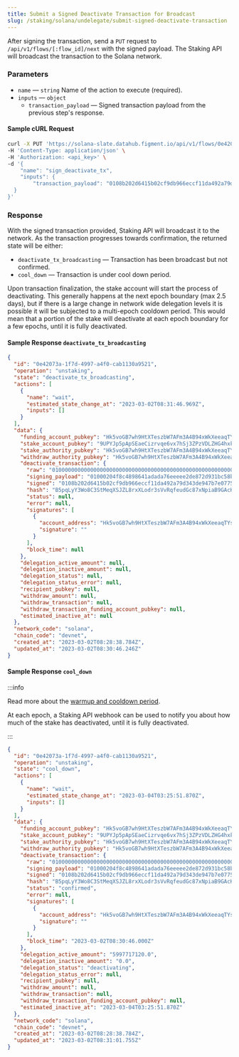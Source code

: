 ```yaml
---
title: Submit a Signed Deactivate Transaction for Broadcast
slug: /staking/solana/undelegate/submit-signed-deactivate-transaction
---
```


After signing the transaction, send a `PUT` request to `/api/v1/flows/[:flow_id]/next` with the signed payload.
The Staking API will broadcast the transaction to the Solana network.

### Parameters

- `name` &mdash; `string` Name of the action to execute (required).
- `inputs` &mdash; `object`
  - `transaction_payload` &mdash; Signed transaction payload from the previous step's response.

#### Sample cURL Request

```bash {5-8}
curl -X PUT 'https://solana-slate.datahub.figment.io/api/v1/flows/0e42073a-1f7d-4997-a4f0-cab1130a9521/next' \
-H 'Content-Type: application/json' \
-H 'Authorization: <api_key>' \
-d '{
	"name": "sign_deactivate_tx",
	"inputs": {
		"transaction_payload": "0108b202d6415b02cf9db966eccf11da492a79d343de947b7e0775168e938eb43fdb6263ffb6dec528bd71c0d753833afa7eec1ef1a1603e4bdc26f1c6d9f8420a01000204f8c4898641adada76eeeee2de872d931bc58bfb2ce5b79734e32808cc501a5347de1a9be894d367a1544b885b2e3c4f9f7e79728ae5177f7b39c76a35112136f06a1d8179137542a983437bdfe2a7ab2557f535c8a78722b68a49dc00000000006a7d51718c774c928566398691d5eb68b5eb8a39b4b6d5c73555b210000000023652dc33a447d52fa6da4e090bb2c792e8bcff1a7af9a2d3ce91a994c8779e90102030103000405000000"
  }
}'
```

### Response

With the signed transaction provided, Staking API will broadcast it to the network. As the transaction progresses towards confirmation, the returned state will be either:

- `deactivate_tx_broadcasting` &mdash; Transaction has been broadcast but not confirmed.
- `cool_down` &mdash; Transaction is under cool down period.

Upon transaction finalization, the stake account will start the process of deactivating.
This generally happens at the next epoch boundary (max 2.5 days), but if there is a large change in network wide delegation levels it is possible it will be subjected to a multi-epoch cooldown period.
This would mean that a portion of the stake will deactivate at each epoch boundary for a few epochs, until it is fully deactivated.

#### Sample Response `deactivate_tx_broadcasting`

```json {4,8}
{
  "id": "0e42073a-1f7d-4997-a4f0-cab1130a9521",
  "operation": "unstaking",
  "state": "deactivate_tx_broadcasting",
  "actions": [
    {
      "name": "wait",
      "estimated_state_change_at": "2023-03-02T08:31:46.969Z",
      "inputs": []
    }
  ],
  "data": {
    "funding_account_pubkey": "Hk5voGB7wh9HtXTeszbW7AFm3A4B94xWkXeeaqTYspqy",
    "stake_account_pubkey": "9UPYJp5pApSEaeCizrvqe6vx7hSj3ZPzVDLZHG4hxk3x",
    "stake_authority_pubkey": "Hk5voGB7wh9HtXTeszbW7AFm3A4B94xWkXeeaqTYspqy",
    "withdraw_authority_pubkey": "Hk5voGB7wh9HtXTeszbW7AFm3A4B94xWkXeeaqTYspqy",
    "deactivate_transaction": {
      "raw": "010000000000000000000000000000000000000000000000000000000000000000000000000000000000000000000000000000000000000000000000000000000001000204f8c4898641adada76eeeee2de872d931bc58bfb2ce5b79734e32808cc501a5347de1a9be894d367a1544b885b2e3c4f9f7e79728ae5177f7b39c76a35112136f06a1d8179137542a983437bdfe2a7ab2557f535c8a78722b68a49dc00000000006a7d51718c774c928566398691d5eb68b5eb8a39b4b6d5c73555b210000000023652dc33a447d52fa6da4e090bb2c792e8bcff1a7af9a2d3ce91a994c8779e90102030103000405000000",
      "signing_payload": "01000204f8c4898641adada76eeeee2de872d931bc58bfb2ce5b79734e32808cc501a5347de1a9be894d367a1544b885b2e3c4f9f7e79728ae5177f7b39c76a35112136f06a1d8179137542a983437bdfe2a7ab2557f535c8a78722b68a49dc00000000006a7d51718c774c928566398691d5eb68b5eb8a39b4b6d5c73555b210000000023652dc33a447d52fa6da4e090bb2c792e8bcff1a7af9a2d3ce91a994c8779e90102030103000405000000",
      "signed": "0108b202d6415b02cf9db966eccf11da492a79d343de947b7e0775168e938eb43fdb6263ffb6dec528bd71c0d753833afa7eec1ef1a1603e4bdc26f1c6d9f8420a01000204f8c4898641adada76eeeee2de872d931bc58bfb2ce5b79734e32808cc501a5347de1a9be894d367a1544b885b2e3c4f9f7e79728ae5177f7b39c76a35112136f06a1d8179137542a983437bdfe2a7ab2557f535c8a78722b68a49dc00000000006a7d51718c774c928566398691d5eb68b5eb8a39b4b6d5c73555b210000000023652dc33a447d52fa6da4e090bb2c792e8bcff1a7af9a2d3ce91a994c8779e90102030103000405000000",
      "hash": "B5pqLyY3Wo8C3StMeqXSJZL8rxXLodr3sVvRqfeudGc87xNpiaB9GAcKVCBpBYpFeDk3SNUUFeZ8sejPPKNRCjj",
      "status": null,
      "error": null,
      "signatures": [
        {
          "account_address": "Hk5voGB7wh9HtXTeszbW7AFm3A4B94xWkXeeaqTYspqy",
          "signature": ""
        }
      ],
      "block_time": null
    },
    "delegation_active_amount": null,
    "delegation_inactive_amount": null,
    "delegation_status": null,
    "delegation_status_error": null,
    "recipient_pubkey": null,
    "withdraw_amount": null,
    "withdraw_transaction": null,
    "withdraw_transaction_funding_account_pubkey": null,
    "estimated_inactive_at": null
  },
  "network_code": "solana",
  "chain_code": "devnet",
  "created_at": "2023-03-02T08:28:38.784Z",
  "updated_at": "2023-03-02T08:30:46.246Z"
}
```

#### Sample Response `cool_down `

:::info

Read more about the [warmup and cooldown period](https://docs.solana.com/cluster/stake-delegation-and-rewards#stake-warmup-cooldown-withdrawal).

At each epoch, a Staking API webhook can be used to notify you about how much of the stake has deactivated, until it is fully deactivated.

:::

```json {4,8}
{
  "id": "0e42073a-1f7d-4997-a4f0-cab1130a9521",
  "operation": "unstaking",
  "state": "cool_down",
  "actions": [
    {
      "name": "wait",
      "estimated_state_change_at": "2023-03-04T03:25:51.870Z",
      "inputs": []
    }
  ],
  "data": {
    "funding_account_pubkey": "Hk5voGB7wh9HtXTeszbW7AFm3A4B94xWkXeeaqTYspqy",
    "stake_account_pubkey": "9UPYJp5pApSEaeCizrvqe6vx7hSj3ZPzVDLZHG4hxk3x",
    "stake_authority_pubkey": "Hk5voGB7wh9HtXTeszbW7AFm3A4B94xWkXeeaqTYspqy",
    "withdraw_authority_pubkey": "Hk5voGB7wh9HtXTeszbW7AFm3A4B94xWkXeeaqTYspqy",
    "deactivate_transaction": {
      "raw": "010000000000000000000000000000000000000000000000000000000000000000000000000000000000000000000000000000000000000000000000000000000001000204f8c4898641adada76eeeee2de872d931bc58bfb2ce5b79734e32808cc501a5347de1a9be894d367a1544b885b2e3c4f9f7e79728ae5177f7b39c76a35112136f06a1d8179137542a983437bdfe2a7ab2557f535c8a78722b68a49dc00000000006a7d51718c774c928566398691d5eb68b5eb8a39b4b6d5c73555b210000000023652dc33a447d52fa6da4e090bb2c792e8bcff1a7af9a2d3ce91a994c8779e90102030103000405000000",
      "signing_payload": "01000204f8c4898641adada76eeeee2de872d931bc58bfb2ce5b79734e32808cc501a5347de1a9be894d367a1544b885b2e3c4f9f7e79728ae5177f7b39c76a35112136f06a1d8179137542a983437bdfe2a7ab2557f535c8a78722b68a49dc00000000006a7d51718c774c928566398691d5eb68b5eb8a39b4b6d5c73555b210000000023652dc33a447d52fa6da4e090bb2c792e8bcff1a7af9a2d3ce91a994c8779e90102030103000405000000",
      "signed": "0108b202d6415b02cf9db966eccf11da492a79d343de947b7e0775168e938eb43fdb6263ffb6dec528bd71c0d753833afa7eec1ef1a1603e4bdc26f1c6d9f8420a01000204f8c4898641adada76eeeee2de872d931bc58bfb2ce5b79734e32808cc501a5347de1a9be894d367a1544b885b2e3c4f9f7e79728ae5177f7b39c76a35112136f06a1d8179137542a983437bdfe2a7ab2557f535c8a78722b68a49dc00000000006a7d51718c774c928566398691d5eb68b5eb8a39b4b6d5c73555b210000000023652dc33a447d52fa6da4e090bb2c792e8bcff1a7af9a2d3ce91a994c8779e90102030103000405000000",
      "hash": "B5pqLyY3Wo8C3StMeqXSJZL8rxXLodr3sVvRqfeudGc87xNpiaB9GAcKVCBpBYpFeDk3SNUUFeZ8sejPPKNRCjj",
      "status": "confirmed",
      "error": null,
      "signatures": [
        {
          "account_address": "Hk5voGB7wh9HtXTeszbW7AFm3A4B94xWkXeeaqTYspqy",
          "signature": ""
        }
      ],
      "block_time": "2023-03-02T08:30:46.000Z"
    },
    "delegation_active_amount": "5997717120.0",
    "delegation_inactive_amount": "0.0",
    "delegation_status": "deactivating",
    "delegation_status_error": null,
    "recipient_pubkey": null,
    "withdraw_amount": null,
    "withdraw_transaction": null,
    "withdraw_transaction_funding_account_pubkey": null,
    "estimated_inactive_at": "2023-03-04T03:25:51.870Z"
  },
  "network_code": "solana",
  "chain_code": "devnet",
  "created_at": "2023-03-02T08:28:38.784Z",
  "updated_at": "2023-03-02T08:31:01.755Z"
}
```

